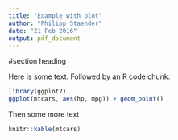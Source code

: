 ```yaml
---
title: "Example with plot"
author: "Philipp Staender"
date: "21 Feb 2016"
output: pdf_document
---
```


#section heading

Here is some text. Followed by an R code chunk:

```r
library(ggplot2)
ggplot(mtcars, aes(hp, mpg)) + geom_point()
```


Then some more text
```r
knitr::kable(mtcars)

```

